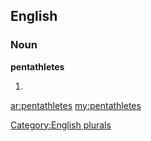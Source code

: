 ==English==

===Noun===
'''pentathletes'''

# {{plural of|[[pentathlete]]}}

[[Category:English plurals]]

[[ar:pentathletes]]
[[my:pentathletes]]
